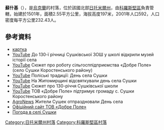 {{No footnotes|time=2019-02-02T04:19:14+00:00}}
{{Bare URLs}}
{{coord|50|48|46|N|28|14|15|E|scale:30000|display=title}}

'''蘇什基'''（{{lang-uk|Сушки}}），是[[烏克蘭|烏克蘭]]的村落，位於該國北部[[日托米爾州|日托米爾州]]，由[[科羅斯堅區|科羅斯堅區]]負責管轄，始建於1501年，面積2.55平方公里，海拔高度197米，2001年人口592，人口密度每平方公里232.43人。

==參考資料==
*[http://gska2.rada.gov.ua/pls/z7502/A005?rdat1=08.02.2009&rf7571=9506 картка]{{Dead link|date=2018年6月 |bot=InternetArchiveBot |fix-attempted=no }}
* [https://www.youtube.com/watch?v=fbFbQ6TEy8s YouTube] {{Wayback|url=https://www.youtube.com/watch?v=fbFbQ6TEy8s |date=20160404013850 }} До 130-ї річниці Сушківської ЗОШ у школі відкрили музей історії села
* [https://www.youtube.com/watch?v=yWZJ37Z5Mik YouTube] {{Wayback|url=https://www.youtube.com/watch?v=yWZJ37Z5Mik |date=20160326202407 }} Сюжет про роботу сільгосппідприємства «Добре Поле» (село Сушки Коростенського району)
* [http://www.youtube.com/watch?v=rqYazKff_1c YouTube] Поліські традиції: День села Сушки
* [http://www.youtube.com/watch?v=XmcRcGHHeKU YouTube] {{Wayback|url=http://www.youtube.com/watch?v=XmcRcGHHeKU |date=20160927234142 }} На Житомирщині відсвяткували день села Сушки
* [https://www.youtube.com/watch?v=qsMGU1EdN3A YouTube] Сюжет про 130-річчя Сушківської школи
* [https://www.youtube.com/watch?v=B6ek6i9cIzQ YouTube] {{Wayback|url=https://www.youtube.com/watch?v=B6ek6i9cIzQ |date=20160328121556 }} ТОВ «Добре Поле» підтримує громаду с. Сушки Коростенського району
* [https://web.archive.org/web/20150324134506/http://agronews.ua/node/31223 AgroNews] Жители Сушек отпраздновали День села
* [https://web.archive.org/web/20151122232109/http://dobrepole.org/ Офіційний сайт ТОВ «Добре Поле»]
* [http://weather.in.ua/ua/zhitomirskaja/25666 Погода в селі Сушки] {{Wayback|url=http://weather.in.ua/ua/zhitomirskaja/25666 |date=20111219143949 }}

{{DEFAULTSORT:Сушки}}
[[Category:日托米爾州村落|Category:日托米爾州村落]]
[[Category:科羅斯堅區村落|Category:科羅斯堅區村落]]


{{Zhytomyr-geo-stub}}